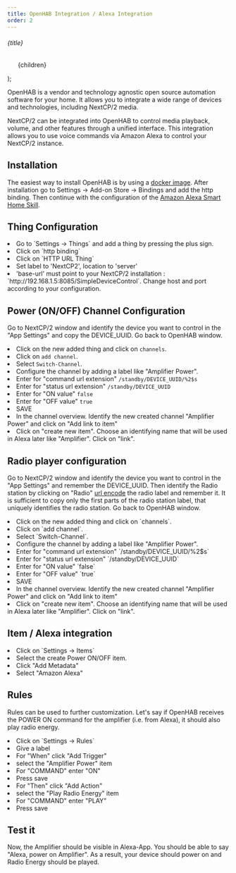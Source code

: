 ```yaml
---
title: OpenHAB Integration / Alexa Integration
order: 2
---
```


  <div>
    <h6 class="mb-2 text-lg font-semibold text-gray-900 dark:text-white">{title}</h6>
    <ul class="max-w-md space-y-1 text-gray-500 list-disc list-inside dark:text-gray-400">
      {children}
    </ul>
  </div>
);

OpenHAB is a vendor and technology agnostic open source automation software for your home. It allows you to integrate a wide range of devices and technologies, including NextCP/2 media.

NextCP/2 can be integrated into OpenHAB to control media playback, volume, and other features through a unified interface. 
This integration allows you to use voice commands via Amazon Alexa to control your NextCP/2 instance.


## Installation
The easiest way to install OpenHAB is by using a <a href="https://hub.docker.com/r/openhab/openhab/">docker image</a>. After installation go to 
<span class="font-monospace">Settings -> Add-on Store -> Bindings</span> and add the <span class="font-monospace">http binding</span>. Then
continue with the configuration of the <a href="https://www.openhab.org/docs/ecosystem/alexa/">Amazon Alexa Smart Home Skill</a>.

## Thing Configuration

<Bullets title="Configuration steps">
    <li>Go to `Settings -> Things` and add a thing by pressing the plus sign.</li>
    <li>Click on `http binding`</li>
    <li>Click on `HTTP URL Thing`</li>
    <li>Set label to 'NextCP2', location to 'server'</li>
    <li>'base-url' must point to your NextCP/2 installation : `http://192.168.1.5:8085/SimpleDeviceControl`. Change host and port according to your configuration.</li>
</Bullets>

## Power (ON/OFF) Channel Configuration
 Go to NextCP/2 window and identify the device you want to control in the "App Settings" and copy the DEVICE_UUID. Go back to OpenHAB window.
<Bullets title="Configuration steps">
    <li>Click on the new added thing and click on `channels`.</li>
    <li>Click on `add channel`.</li>
    <li>Select `Switch-Channel`.</li>
    <li>Configure the channel by adding a label like "Amplifier Power".</li>
    <li>Enter for "command url extension" `/standby/DEVICE_UUID/%2$s`</li>
    <li>Enter for "status url extension" `/standby/DEVICE_UUID`</li>
    <li>Enter for "ON value" `false`</li>
    <li>Enter for "OFF value" `true`</li>
    <li>SAVE</li>
    <li>In the channel overview. Identify the new created channel "Amplifier Power" and click on "Add link to item"</li>
    <li>Click on "create new item". Choose an identifying name that will be used in Alexa later like "Amplifier". Click on "link".</li>
</Bullets>

## Radio player configuration
Go to NextCP/2 window and identify the device you want to control in the "App Settings" and remember the DEVICE_UUID. 
Then identify the Radio station by clicking on "Radio" <a href="https://www.urlencoder.org/">url encode</a> the radio label and remember it.
It is sufficient to copy only the first parts of the radio station label, that uniquely identifies the radio station. Go back to OpenHAB window.

<Bullets title="Configuration steps">
    <li>Click on the new added thing and click on `channels`.</li>
    <li>Click on `add channel`.</li>
    <li>Select `Switch-Channel`.</li>
    <li>Configure the channel by adding a label like "Amplifier Power".</li>
    <li>Enter for "command url extension" `/standby/DEVICE_UUID/%2$s`</li>
    <li>Enter for "status url extension" `/standby/DEVICE_UUID`</li>
    <li>Enter for "ON value" `false`</li>
    <li>Enter for "OFF value" `true`</li>
    <li>SAVE</li>
    <li>In the channel overview. Identify the new created channel "Amplifier Power" and click on "Add link to item"</li>
    <li>Click on "create new item". Choose an identifying name that will be used in Alexa later like "Amplifier". Click on "link".</li>
</Bullets>


## Item / Alexa integration
<Bullets title="Configuration steps">
    <li>Click on `Settings -> Items`</li>
    <li>Select the create Power ON/OFF item.</li>
    <li>Click "Add Metadata"</li>
    <li>Select "Amazon Alexa"</li>
</Bullets>

## Rules
Rules can be used to further customization. Let's say if OpenHAB receives the POWER ON command for the amplifier (i.e. from Alexa), it should also 
play radio energy.

<Bullets title="Configuration steps">
    <li>Click on `Settings -> Rules`</li>
    <li>Give a label</li>
    <li>For "When" click "Add Trigger"</li>
    <li>select the "Amplifier Power" item</li>
    <li>For "COMMAND" enter "ON"</li>
    <li>Press save</li>
    <li>For "Then" click "Add Action"</li>
    <li>select the "Play Radio Energy" item</li>
    <li>For "COMMAND" enter "PLAY"</li>
    <li>Press save</li>
</Bullets>

## Test it
 Now, the Amplifier should be visible in Alexa-App. You should be able to say "Alexa, power on Amplifier". 
As a result, your device should power on and Radio Energy should be played.

